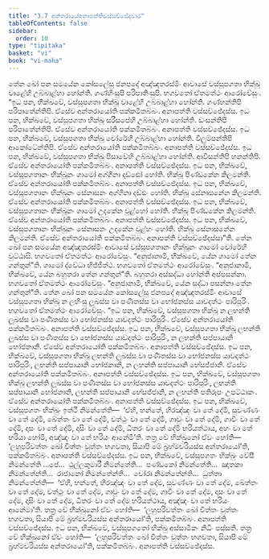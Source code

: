 ```yaml
---
title: "3.7 අන්තරායේඅනාපත්තිවස්සච්ඡේදවාර"
tableOfContents: false
sidebar:
  order: 10
type: "tipitaka"
basket: "vi"
book: "vi-maha"
---
```



<DynamicBreadcrumb />

<Division number="200" book="vi-maha">

<Paragraph number="876" book="vi-maha">
තේන ඛෝ පන සමයේන කෝසලේසු ජනපදේ අඤ්ඤතරස්මිං ආවාසේ වස්සූපගතා භික්ඛූ වාළේහි උබ්බාළ්හා හෝන්ති. ගණ්හිංසුපි පරිපාතිංසුපි. භගවතෝ ඒතමත්ථං ආරෝචේසුං.
</Paragraph>

<Paragraph number="877" book="vi-maha">
“ඉධ පන, භික්ඛවේ, වස්සූපගතා භික්ඛූ වාළේහි උබ්බාළ්හා හෝන්ති. ගණ්හන්තිපි පරිපාතේන්තිපි. ඒසේව අන්තරායෝති පක්කමිතබ්බං. අනාපත්ති වස්සච්ඡේදස්ස.
</Paragraph>

<Paragraph number="878" book="vi-maha">
ඉධ පන, භික්ඛවේ, වස්සූපගතා භික්ඛූ සරීසපේහි උබ්බාළ්හා හෝන්ති. ඩංසන්තිපි පරිපාතේන්තිපි. ඒසේව අන්තරායෝති පක්කමිතබ්බං. අනාපත්ති වස්සච්ඡේදස්ස.
</Paragraph>

<Paragraph number="879" book="vi-maha">
ඉධ පන, භික්ඛවේ, වස්සූපගතා භික්ඛූ චෝරේහි උබ්බාළ්හා හෝන්ති. විලුම්පන්තිපි ආකෝටේන්තිපි. ඒසේව අන්තරායෝති පක්කමිතබ්බං. අනාපත්ති වස්සච්ඡේදස්ස.
</Paragraph>

<Paragraph number="880" book="vi-maha">
ඉධ පන, භික්ඛවේ, වස්සූපගතා භික්ඛූ පිසාචේහි උබ්බාළ්හා හෝන්ති. ආවිසන්තිපි හනන්තිපි. ඒසේව අන්තරායෝති පක්කමිතබ්බං. අනාපත්ති වස්සච්ඡේදස්ස.
</Paragraph>

<Paragraph number="881" book="vi-maha">
ඉධ පන, භික්ඛවේ, වස්සූපගතානං භික්ඛූනං ගාමෝ අග්ගිනා දඩ්ඪෝ හෝති. භික්ඛූ පිණ්ඩකේන කිලමන්ති. ඒසේව අන්තරායෝති පක්කමිතබ්බං. අනාපත්ති වස්සච්ඡේදස්ස.
</Paragraph>

<Paragraph number="882" book="vi-maha">
ඉධ පන, භික්ඛවේ, වස්සූපගතානං භික්ඛූනං සේනාසනං අග්ගිනා දඩ්ඪං හෝති. භික්ඛූ සේනාසනේන කිලමන්ති. ඒසේව අන්තරායෝති පක්කමිතබ්බං. අනාපත්ති වස්සච්ඡේදස්ස.
</Paragraph>

<Paragraph number="883" book="vi-maha">
ඉධ පන, භික්ඛවේ, වස්සූපගතානං භික්ඛූනං ගාමෝ උදකේන වූළ්හෝ හෝති. භික්ඛූ පිණ්ඩකේන කිලමන්ති. ඒසේව අන්තරායෝති පක්කමිතබ්බං. අනාපත්ති වස්සච්ඡේදස්ස.
</Paragraph>

<Paragraph number="884" book="vi-maha">
ඉධ පන, භික්ඛවේ, වස්සූපගතානං භික්ඛූනං සේනාසනං උදකේන වූළ්හං හෝති. භික්ඛූ සේනාසනේන කිලමන්ති. ඒසේව අන්තරායෝති පක්කමිතබ්බං. අනාපත්ති වස්සච්ඡේදස්සා”ති.
</Paragraph>

</Division>
<Division number="201" book="vi-maha">

<Paragraph number="885" book="vi-maha">
තේන ඛෝ පන සමයේන අඤ්ඤතරස්මිං ආවාසේ වස්සූපගතානං භික්ඛූනං ගාමෝ චෝරේහි වුට්ඨාසි. භගවතෝ ඒතමත්ථං ආරෝචේසුං. “අනුජානාමි, භික්ඛවේ, යේන ගාමෝ තේන ගන්තුන්”ති.
</Paragraph>

<Paragraph number="886" book="vi-maha">
ගාමෝ ද්වේධා භිජ්ජිත්ථ. භගවතෝ ඒතමත්ථං ආරෝචේසුං. “අනුජානාමි, භික්ඛවේ, යේන බහුතරා තේන ගන්තුන්”ති.
</Paragraph>

<Paragraph number="887" book="vi-maha">
බහුතරා අස්සද්ධා හෝන්ති අප්පසන්නා. භගවතෝ ඒතමත්ථං ආරෝචේසුං. “අනුජානාමි, භික්ඛවේ, යේන සද්ධා පසන්නා තේන ගන්තුන්”ති.
</Paragraph>

<Paragraph number="888" book="vi-maha">
තේන ඛෝ පන සමයේන කෝසලේසු ජනපදේ අඤ්ඤතරස්මිං ආවාසේ වස්සූපගතා භික්ඛූ න ලභිංසු ලූඛස්ස වා පණීතස්ස වා භෝජනස්ස යාවදත්ථං පාරිපූරිං. භගවතෝ ඒතමත්ථං ආරෝචේසුං.
</Paragraph>

<Paragraph number="889" book="vi-maha">
“ඉධ පන, භික්ඛවේ, වස්සූපගතා භික්ඛූ න ලභන්ති ලූඛස්ස වා පණීතස්ස වා භෝජනස්ස යාවදත්ථං පාරිපූරිං. ඒසේව අන්තරායෝති පක්කමිතබ්බං. අනාපත්ති වස්සච්ඡේදස්ස.
</Paragraph>

<Paragraph number="890" book="vi-maha">
ඉධ පන, භික්ඛවේ, වස්සූපගතා භික්ඛූ ලභන්ති ලූඛස්ස වා පණීතස්ස වා භෝජනස්ස යාවදත්ථං පාරිපූරිං, න ලභන්ති සප්පායානි භෝජනානි. ඒසේව අන්තරායෝති පක්කමිතබ්බං. අනාපත්ති වස්සච්ඡේදස්ස.
</Paragraph>

<Paragraph number="891" book="vi-maha">
ඉධ පන, භික්ඛවේ, වස්සූපගතා භික්ඛූ ලභන්ති ලූඛස්ස වා පණීතස්ස වා භෝජනස්ස යාවදත්ථං පාරිපූරිං, ලභන්ති සප්පායානි භෝජනානි, න ලභන්ති සප්පායානි භේසජ්ජානි. ඒසේව අන්තරායෝති පක්කමිතබ්බං. අනාපත්ති වස්සච්ඡේදස්ස.
</Paragraph>

<Paragraph number="892" book="vi-maha">
ඉධ පන, භික්ඛවේ, වස්සූපගතා භික්ඛූ ලභන්ති ලූඛස්ස වා පණීතස්ස වා භෝජනස්ස යාවදත්ථං පාරිපූරිං, ලභන්ති සප්පායානි භෝජනානි, ලභන්ති සප්පායානි භේසජ්ජානි, න ලභන්ති පතිරූපං උපට්ඨාකං. ඒසේව අන්තරායෝති පක්කමිතබ්බං. අනාපත්ති වස්සච්ඡේදස්ස.
</Paragraph>

<Paragraph number="893" book="vi-maha">
ඉධ පන, භික්ඛවේ, වස්සූපගතං භික්ඛුං ඉත්ථී නිමන්තේති—  ‘ඒහි, භන්තේ, හිරඤ්ඤං වා තේ දේමි, සුවණ්ණං වා තේ දේමි, ඛේත්තං වා තේ දේමි, වත්ථුං වා තේ දේමි, ගාවුං වා තේ දේමි, ගාවිං වා තේ දේමි, දාසං වා තේ දේමි, දාසිං වා තේ දේමි, ධීතරං වා තේ දේමි භරියත්ථාය, අහං වා තේ භරියා හෝමි, අඤ්ඤං වා තේ භරියං ආනේමී’ති. තත්‍ර චේ භික්ඛුනෝ ඒවං හෝති—  ‘ලහුපරිවත්තං ඛෝ චිත්තං වුත්තං භගවතා, සියාපි මේ බ්‍රහ්මචරියස්ස අන්තරායෝ’ති, පක්කමිතබ්බං. අනාපත්ති වස්සච්ඡේදස්ස.
</Paragraph>

<Paragraph number="894" book="vi-maha">
ඉධ පන, භික්ඛවේ, වස්සූපගතං භික්ඛුං වේසී නිමන්තේති …පේ…  ථුල්ලකුමාරී නිමන්තේති…  පණ්ඩකෝ නිමන්තේති…  ඤාතකා නිමන්තේන්ති…  රාජානෝ නිමන්තේන්ති…  චෝරා නිමන්තේන්ති…  ධුත්තා නිමන්තේන්ති—  ‘ඒහි, භන්තේ, හිරඤ්ඤං වා තේ දේම, සුවණ්ණං වා තේ දේම, ඛේත්තං වා තේ දේම, වත්ථුං වා තේ දේම, ගාවුං වා තේ දේම, ගාවිං වා තේ දේම, දාසං වා තේ දේම, දාසිං වා තේ දේම, ධීතරං වා තේ දේම භරියත්ථාය, අඤ්ඤං වා තේ භරියං ආනේමා’ති. තත්‍ර චේ භික්ඛුනෝ ඒවං හෝති—  ‘ලහුපරිවත්තං ඛෝ චිත්තං වුත්තං භගවතා, සියාපි මේ බ්‍රහ්මචරියස්ස අන්තරායෝ’ති, පක්කමිතබ්බං. අනාපත්ති වස්සච්ඡේදස්ස.
</Paragraph>

<Paragraph number="895" book="vi-maha">
ඉධ පන, භික්ඛවේ, වස්සූපගතෝ භික්ඛු අස්සාමිකං නිධිං පස්සති. තත්‍ර චේ භික්ඛුනෝ ඒවං හෝති—  ‘ලහුපරිවත්තං ඛෝ චිත්තං වුත්තං භගවතා, සියාපි මේ බ්‍රහ්මචරියස්ස අන්තරායෝ’ති, පක්කමිතබ්බං. අනාපත්ති වස්සච්ඡේදස්ස.
</Paragraph>
</Division>